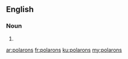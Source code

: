 ==English==

===Noun===
{{head|en|noun plural form}}

# {{plural of|polaron|lang=en}}

[[ar:polarons]]
[[fr:polarons]]
[[ku:polarons]]
[[my:polarons]]